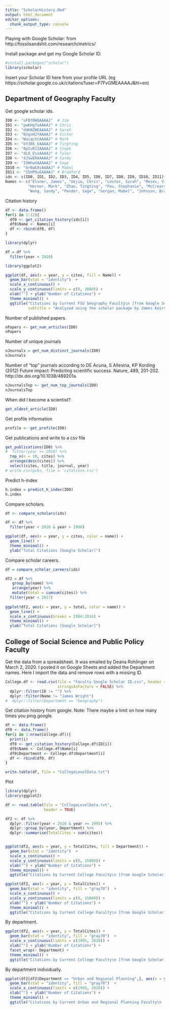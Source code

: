 ```yaml
---
title: "ScholarHistory.Rmd"
output: html_document
editor_options: 
  chunk_output_type: console
---
```


Playing with Google Scholar: from  http://fossilsandshit.com/research/metrics/

Install package and get my Google Scholar ID.
```r
#install.packages("scholar")
library(scholar)
```

Insert your Scholar ID here from your profile URL (eg https://scholar.google.co.uk/citations?user=P7FvGMEAAAAJ&hl=en)

## Department of Geography Faculty

Get google scholar ids.
```r
ID0 <- "uF8tRWQAAAAJ"  # Jim
ID1 <- "pwKHg7oAAAAJ" # Chris
ID2 <- "d4KNZWEAAAAJ" # Sarah
ID3 <- "NJgoH2YAAAAJ" # Victor
ID4 <- "WaiqcVcAAAAJ" # Mark
ID5 <- "bYJ86_kAAAAJ" # Tingting
ID6 <- "0pIuR1IAAAAJ" # Steph
ID7 <- "dLO_EsoAAAAJ" # Tyler
ID8 <- "4JSwERAAAAAJ" # Sandy
ID9 <- "I9AhwXAAAAAJ" # Sage
ID10 <- "brNaEAsAAAAJ" # Mabel
ID11 <- "S5HP8uEAAAAJ" # Bradford
ids <- c(ID0, ID1, ID2, ID3, ID4, ID5, ID6, ID7, ID8, ID9, ID10, ID11)
Names <- c("Elsner, James", "Uejio, Chris", "Lester, Sarah", "Mesev, Victor",
          "Horner, Mark", "Zhao, Tingting", "Pau, Stephanie", "McCreary, Tyler",
          "Wong, Sandy", "Ponder, Sage", "Gergan, Mabel", "Johnson, Bradford")
```

Citation history
```r
df <- data.frame()
for(i in 1:12){
  df0 <- get_citation_history(ids[i])
  df0$Name <- Names[i]
  df <- rbind(df0, df)
}

library(dplyr)

df = df %>%
  filter(year < 2020)

library(ggplot2)

ggplot(df, aes(x = year, y = cites, fill = Name)) +
  geom_bar(stat = "identity")  +
  scale_x_continuous() +
  scale_y_continuous(limits = c(0, 3000)) +
  xlab("") + ylab("Number of Citations") +
  theme_minimal() +
  ggtitle("Citations by Current FSU Geography Faculty\n [from Google Scholar]",
          subtitle = "Analyzed using the scholar package by James Keirstead")
```

Number of published papers.
```r
nPapers <- get_num_articles(ID0)
nPapers
```

Number of unique journals
```r
nJournals = get_num_distinct_journals(ID0)
nJournals
```

Number of "top" journals according to DE Acuna, S Allesina, KP Kording (2012) Future impact: Predicting scientific success. Nature, 489, 201-202. http://dx.doi.org/10.1038/489201a.
```r
nJournalsTop <- get_num_top_journals(ID0)
nJournalsTop
```

When did I become a scientist?
```r
get_oldest_article(ID0)
```

Get profile information
```r
profile <- get_profile(ID0)
```

Get publications and write to a csv file
```r
get_publications(ID0) %>%
#  filter(year >= 2010) %>%
  top_n(n = 10, cites) %>%
  arrange(desc(cites)) %>%
  select(cites, title, journal, year)
# write.csv(pubs, file = 'citations.csv')
```

Predict  h-index
```r
h.index = predict_h_index(ID0)
h.index
```

Compare scholars.
```r
df <- compare_scholars(ids)

df <- df %>%
  filter(year < 2020 & year > 1988) 

ggplot(df, aes(x = year, y = cites, color = name)) +
  geom_line() +
  theme_minimal() +
  ylab("Total Citations [Google Scholar]")
```

Compare scholar careers.
```r
df = compare_scholar_careers(ids)

df2 = df %>%
   group_by(name) %>%
   arrange(year) %>%
   mutate(total = cumsum(cites)) %>%
  filter(year < 2017)
  
ggplot(df2, aes(x = year, y = total, color = name)) +
  geom_line() +
  scale_x_continuous(breaks = 1984:2016) +
  theme_minimal() +
  ylab("Total Citations [Google Scholar]")
```

## College of Social Science and Public Policy Faculty

Get the data from a spreadsheet. It was emailed by Deana Rohlinger on March 2, 2020. I posted it on Google Sheets and added the Department names. Here I import the data and remove rows with a missing ID.
```r
College.df <- read.csv(file = "Faculty Google Scholar ID.csv", header = TRUE,
                       stringsAsFactors = FALSE) %>%
  dplyr::filter(ID != "") %>%
  dplyr::filter(Name != "James Wright") 
#  dplyr::filter(Department == "Geography")
```

Get citation history from google. Note: There maybe a limit on how many times you ping google.
```r
df <- data.frame()
df0 <- data.frame()
for(i in 1:nrow(College.df)){
  print(i)
  df0 <- get_citation_history(College.df$ID[i])
  df0$Name <- College.df$Name[i]
  df0$Department <- College.df$Department[i]
  df <- rbind(df0, df)
}

write.table(df, file = "CollegeLevelData.txt")
```

Plot
```r
library(dplyr)
library(ggplot2)

df <- read.table(file = "CollegeLevelData.txt", 
                 header = TRUE)

df2 <- df %>%
  dplyr::filter(year < 2020 & year >= 1995) %>%
  dplyr::group_by(year, Department) %>%
  dplyr::summarise(TotalCites = sum(cites))


ggplot(df2, aes(x = year, y = TotalCites, fill = Department)) +
  geom_bar(stat = "identity")  +
  scale_x_continuous() +
  scale_y_continuous(limits = c(0, 15000)) +
  xlab("") + ylab("Number of Citations") +
  theme_minimal() +
  ggtitle("Citations by Current College Faculty\n [from Google Scholar]")

ggplot(df2, aes(x = year, y = TotalCites)) +
  geom_bar(stat = "identity", fill = "gray70")  +
  scale_x_continuous() +
  scale_y_continuous(limits = c(0, 15000)) +
  xlab("") + ylab("Number of Citations") +
  theme_minimal() +
  ggtitle("Citations by Current College Faculty\n [from Google Scholar]")
```

By department.
```r
ggplot(df2, aes(x = year, y = TotalCites)) +
  geom_bar(stat = "identity", fill = "gray70")  +
  scale_x_continuous(limits = c(1995, 2020)) +
  xlab("") + ylab("Number of Citations") +
  facet_wrap(~ Department) +
  theme_minimal() +
  ggtitle("Citations by Current College Faculty\n [from Google Scholar]")
```

By department individually.
```r
ggplot(df2[df2$Department == "Urban and Regional Planning",], aes(x = year, y = TotalCites)) +
  geom_bar(stat = "identity", fill = "gray70")  +
  scale_x_continuous(limits = c(1995, 2020)) +
  xlab("") + ylab("Number of Citations") +
  theme_minimal() +
  ggtitle("Citations by Current Urban and Regional Planning Faculty\n [from Google Scholar]")
```